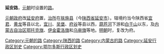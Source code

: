 {{otheruses|other=名称为'''延安路'''的街道|延安路 (街道)}}
'''延安路'''，[[元朝|元朝]]时设置的[[路_(行政区划)|路]]。

[[元朝政府|元朝政府]]改[[延安府|延安府]]置，[[治所|治所]]在[[肤施县|肤施县]]（今[[陕西省|陕西省]][[延安市|延安市]]）。辖境约当今陕西省[[宜君县|宜君]]、[[黄龙县|黄龙]]等县以北，[[宜川县|宜川]]、[[吴堡县|吴堡]]、[[府谷县|府谷]]等县以西，[[葫芦河|葫芦河]]下游和[[白于山|白于山]]以东，及[[内蒙古自治区|内蒙古自治区]][[鄂托克旗|鄂托克旗]]、[[伊金霍洛旗|伊金霍洛旗]]和[[乌审旗|乌审旗]]等地。[[明朝|明朝]]时，复改为府。

{{元朝行政区划|nocat}}
{{元朝行政区划小作品}}

[[Category:元朝的路|Category:元朝的路]] 
[[Category:陕西的路|Category:陕西的路]]
[[Category:内蒙古的路|Category:内蒙古的路]]
[[Category:延安行政区划史|Category:延安行政区划史]]
[[Category:鄂尔多斯行政区划史|Category:鄂尔多斯行政区划史]]